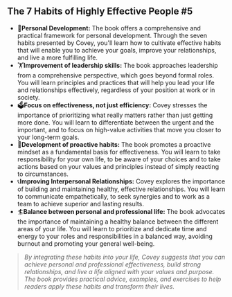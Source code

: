 ## The 7 Habits of Highly Effective People #5

- 📙**Personal Development:** The book offers a comprehensive and practical framework for personal development. Through the seven habits presented by Covey, you'll learn how to cultivate effective habits that will enable you to achieve your goals, improve your relationships, and live a more fulfilling life.
- 🏋️**Improvement of leadership skills:** The book approaches leadership from a comprehensive perspective, which goes beyond formal roles. You will learn principles and practices that will help you lead your life and relationships effectively, regardless of your position at work or in society.
- 🗳️**Focus on effectiveness, not just efficiency:** Covey stresses the importance of prioritizing what really matters rather than just getting more done. You will learn to differentiate between the urgent and the important, and to focus on high-value activities that move you closer to your long-term goals.
- 🧠**Development of proactive habits:** The book promotes a proactive mindset as a fundamental basis for effectiveness. You will learn to take responsibility for your own life, to be aware of your choices and to take actions based on your values ​​and principles instead of simply reacting to circumstances.
- 📞**Improving Interpersonal Relationships:** Covey explores the importance of building and maintaining healthy, effective relationships. You will learn to communicate empathetically, to seek synergies and to work as a team to achieve superior and lasting results.
- 🏄**Balance between personal and professional life:** The book advocates the importance of maintaining a healthy balance between the different areas of your life. You will learn to prioritize and dedicate time and energy to your roles and responsibilities in a balanced way, avoiding burnout and promoting your general well-being.

> *By integrating these habits into your life, Covey suggests that you can achieve personal and professional effectiveness, build strong relationships, and live a life aligned with your values and purpose. The book provides practical advice, examples, and exercises to help readers apply these habits and transform their lives.*